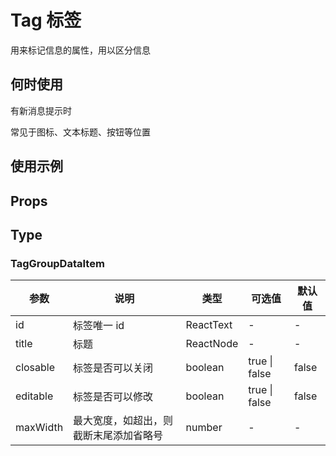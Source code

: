 # Tag 标签

用来标记信息的属性，用以区分信息

## 何时使用

有新消息提示时

常见于图标、文本标题、按钮等位置

## 使用示例

<!-- Inject Stories -->

## Props

<!-- Inject Props -->

## Type

### TagGroupDataItem

| 参数     | 说明                                   | 类型      | 可选值        | 默认值 |
| -------- | -------------------------------------- | --------- | ------------- | ------ |
| id       | 标签唯一 id                            | ReactText | -             | -      |
| title    | 标题                                   | ReactNode | -             | -      |
| closable | 标签是否可以关闭                       | boolean   | true \| false | false  |
| editable | 标签是否可以修改                       | boolean   | true \| false | false  |
| maxWidth | 最大宽度，如超出，则截断末尾添加省略号 | number    | -             | -      |

